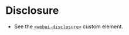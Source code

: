 
<Meta title="Components/Disclosure (Or Show|Hide)" />

# Disclosure
- See the [`<webui-disclosure>`](/docs/web-components-or-custom-elements-webui-disclosure--docs) custom element.
